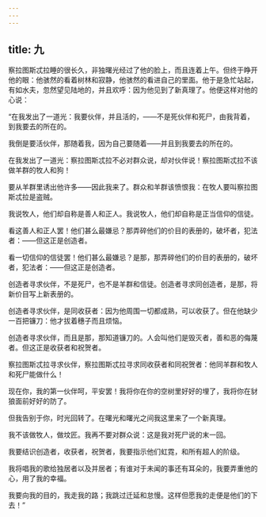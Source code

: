 ```yaml
---
---
---
```

title: 九
---



察拉图斯忒拉睡的很长久，非独曙光经过了他的脸上，而且连着上午。但终于睁开他的眼：他骇然的看着树林和寂静，他骇然的看进自己的里面。他于是急忙站起，有如水夫，忽然望见陆地的，并且欢呼：因为他见到了新真理了。他便这样对他的心说：

“在我发出了一道光：我要伙伴，并且活的，——不是死伙伴和死尸，由我背着，到我要去的所在的。

我倒是要活伙伴，那随着我，因为自己要随着——并且到我要去的所在的。

在我发出了一道光：察拉图斯忒拉不必对群众说，却对伙伴说！察拉图斯忒拉不该做羊群的牧人和狗！

要从羊群里诱出他许多——因此我来了。群众和羊群该愤恨我：在牧人要叫察拉图斯忒拉是盗贼。

我说牧人，他们却自称是善人和正人。我说牧人，他们却自称是正当信仰的信徒。

看这善人和正人罢！他们甚么最嫌忌？那弄碎他们的价目的表册的，破坏者，犯法者：——但这正是创造者。

看一切信仰的信徒罢！他们甚么最嫌忌？是那，那弄碎他们的价目的表册的，破坏者，犯法者：——但这正是创造者。

创造者寻求伙伴，不是死尸，也不是羊群和信徒。创造者寻求同创造者，是那，将新价目写上新表册的。

创造者寻求伙伴，是同收获者：因为他周围一切都成熟，可以收获了。但在他缺少一百把镰刀：他才拔着穗子而且烦恼。

创造者寻求伙伴，而且是那，那知道镰刀的。人会叫他们是毁灭者，善和恶的侮蔑者。但这正是收获者和祝贺者。

察拉图斯忒拉寻求伙伴，察拉图斯忒拉寻求同收获者和同祝贺者：他同羊群和牧人和死尸能做什么！

现在你，我的第一伙伴呵，平安罢！我将你在你的空树里好好的埋了，我将你在豺狼面前好好的防了。

但我告别于你，时光回转了。在曙光和曙光之间我这里来了一个新真理。

我不该做牧人，做坟匠。我再不要对群众说：这是我对死尸说的末一回。

我要结识创造者，收获者，祝贺者，我要指示他们虹霓，和所有超人的阶级。

我将唱我的歌给独居者以及并居者；有谁对于未闻的事还有耳朵的，我要弄重他的心，用了我的幸福。

我要向我的目的，我走我的路；我跳过迁延和怠慢。这样但愿我的走便是他们的下去！”